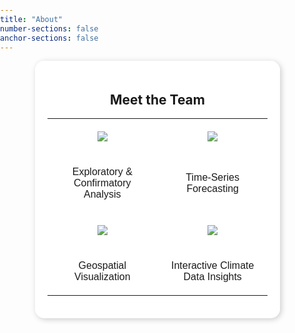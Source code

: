 ```yaml
---
title: "About"
number-sections: false
anchor-sections: false
---
```


```{=html}

<style>
  body {
    background-image: url('images/wallpaperflare.com_wallpaper.jpg'); /* Replace with your image path */
    background-size: cover;
    background-attachment: fixed;
    background-repeat: no-repeat;
    background-position: center;
    margin: 0;
    padding: 0;
  }

  h1 {
    display: none; /* Hides the page title */
  }

  .about-container {
    width: 70%; /* Adjust width as needed */
    margin: auto;
    padding: 20px;
    background: rgba(255, 255, 255, 0.9); /* White background with 90% opacity */
    border-radius: 15px; /* Rounded edges */
    text-align: center;
    box-shadow: 2px 2px 10px rgba(0, 0, 0, 0.2);
  }

  .about-table {
    width: 100%;
    text-align: center;
    border-collapse: collapse;
  }

  .about-table td {
    width: 50%; /* Ensures equal column width */
    padding: 20px;
    vertical-align: middle; /* Centers images and text */
    font-family: 'Futura', sans-serif;
    font-size: 16px;
  }

  .about-table img {
    max-width: 100px; /* Adjust size of images */
    height: auto;
  }

</style>

<div class="about-container">
  <h2>Meet the Team</h2>
  
  <table class="about-table">
    <tr>
      <td><img src="images/icon-1.png"></td>
      <td><img src="images/icon-2.png"></td>
    </tr>
    <tr>
      <td>Exploratory & Confirmatory Analysis</td>
      <td>Time-Series Forecasting</td>
    </tr>
    <tr>
      <td><img src="images/icon-3.png"></td>
      <td><img src="images/icon-4.png"></td>
    </tr>
    <tr>
      <td>Geospatial Visualization</td>
      <td>Interactive Climate Data Insights</td>
    </tr>
  </table>
</div>

```
